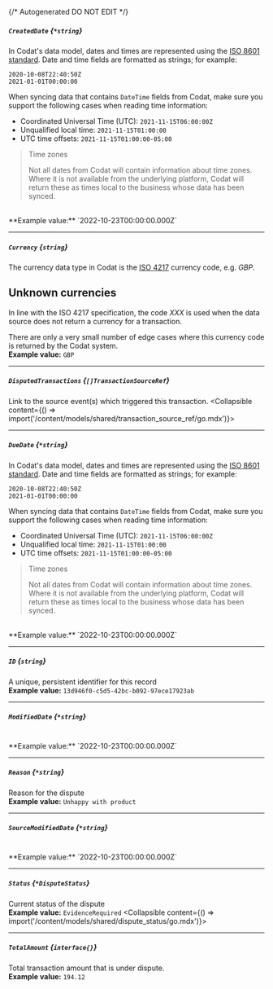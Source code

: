 {/* Autogenerated DO NOT EDIT  */}

##### `CreatedDate` *{`*string`}*
In Codat's data model, dates and times are represented using the <a class="external" href="https://en.wikipedia.org/wiki/ISO_8601" target="_blank">ISO 8601 standard</a>. Date and time fields are formatted as strings; for example:

```
2020-10-08T22:40:50Z
2021-01-01T00:00:00
```



When syncing data that contains `DateTime` fields from Codat, make sure you support the following cases when reading time information:

- Coordinated Universal Time (UTC): `2021-11-15T06:00:00Z`
- Unqualified local time: `2021-11-15T01:00:00`
- UTC time offsets: `2021-11-15T01:00:00-05:00`

> Time zones
> 
> Not all dates from Codat will contain information about time zones.  
> Where it is not available from the underlying platform, Codat will return these as times local to the business whose data has been synced.
<br/>
**Example value:** `2022-10-23T00:00:00.000Z`

---
##### `Currency` *{`string`}*
The currency data type in Codat is the [ISO 4217](https://en.wikipedia.org/wiki/ISO_4217) currency code, e.g. _GBP_.

## Unknown currencies

In line with the ISO 4217 specification, the code _XXX_ is used when the data source does not return a currency for a transaction. 

There are only a very small number of edge cases where this currency code is returned by the Codat system.
<br/>
**Example value:** `GBP`

---
##### `DisputedTransactions` *{`[]TransactionSourceRef`}*
Link to the source event(s) which triggered this transaction.
<Collapsible content={() => import('/content/models/shared/transaction_source_ref/go.mdx')}>
</Collapsible>

---
##### `DueDate` *{`*string`}*
In Codat's data model, dates and times are represented using the <a class="external" href="https://en.wikipedia.org/wiki/ISO_8601" target="_blank">ISO 8601 standard</a>. Date and time fields are formatted as strings; for example:

```
2020-10-08T22:40:50Z
2021-01-01T00:00:00
```



When syncing data that contains `DateTime` fields from Codat, make sure you support the following cases when reading time information:

- Coordinated Universal Time (UTC): `2021-11-15T06:00:00Z`
- Unqualified local time: `2021-11-15T01:00:00`
- UTC time offsets: `2021-11-15T01:00:00-05:00`

> Time zones
> 
> Not all dates from Codat will contain information about time zones.  
> Where it is not available from the underlying platform, Codat will return these as times local to the business whose data has been synced.
<br/>
**Example value:** `2022-10-23T00:00:00.000Z`

---
##### `ID` *{`string`}*
A unique, persistent identifier for this record
<br/>
**Example value:** `13d946f0-c5d5-42bc-b092-97ece17923ab`

---
##### `ModifiedDate` *{`*string`}*
<br/>
**Example value:** `2022-10-23T00:00:00.000Z`

---
##### `Reason` *{`*string`}*
Reason for the dispute
<br/>
**Example value:** `Unhappy with product`

---
##### `SourceModifiedDate` *{`*string`}*
<br/>
**Example value:** `2022-10-23T00:00:00.000Z`

---
##### `Status` *{`*DisputeStatus`}*
Current status of the dispute
<br/>
**Example value:** `EvidenceRequired`
<Collapsible content={() => import('/content/models/shared/dispute_status/go.mdx')}>
</Collapsible>

---
##### `TotalAmount` *{`interface{}`}*
Total transaction amount that is under dispute.
<br/>
**Example value:** `194.12`

